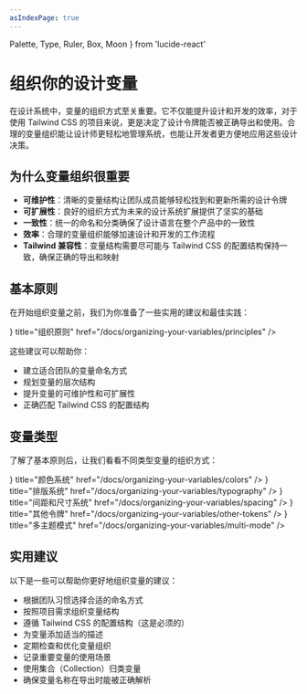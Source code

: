 ```yaml
---
asIndexPage: true
---
```


  Palette,
  Type,
  Ruler,
  Box,
  Moon
} from 'lucide-react'

# 组织你的设计变量

在设计系统中，变量的组织方式至关重要。它不仅能提升设计和开发的效率，对于使用 Tailwind CSS 的项目来说，更是决定了设计令牌能否被正确导出和使用。合理的变量组织能让设计师更轻松地管理系统，也能让开发者更方便地应用这些设计决策。

## 为什么变量组织很重要

- **可维护性**：清晰的变量结构让团队成员能够轻松找到和更新所需的设计令牌
- **可扩展性**：良好的组织方式为未来的设计系统扩展提供了坚实的基础
- **一致性**：统一的命名和分类确保了设计语言在整个产品中的一致性
- **效率**：合理的变量组织能够加速设计和开发的工作流程
- **Tailwind 兼容性**：变量结构需要尽可能与 Tailwind CSS 的配置结构保持一致，确保正确的导出和映射

## 基本原则

在开始组织变量之前，我们为你准备了一些实用的建议和最佳实践：

<Cards>
  <Cards.Card
    icon={<Type />}
    title="组织原则"
    href="/docs/organizing-your-variables/principles"
  />
</Cards>

这些建议可以帮助你：
- 建立适合团队的变量命名方式
- 规划变量的层次结构
- 提升变量的可维护性和可扩展性
- 正确匹配 Tailwind CSS 的配置结构

## 变量类型

了解了基本原则后，让我们看看不同类型变量的组织方式：

<Cards>
  <Cards.Card
    icon={<Palette />}
    title="颜色系统"
    href="/docs/organizing-your-variables/colors"
  />
  <Cards.Card
    icon={<Type />}
    title="排版系统"
    href="/docs/organizing-your-variables/typography"
  />
  <Cards.Card
    icon={<Ruler />}
    title="间距和尺寸系统"
    href="/docs/organizing-your-variables/spacing"
  />
  <Cards.Card
    icon={<Box />}
    title="其他令牌"
    href="/docs/organizing-your-variables/other-tokens"
  />
  <Cards.Card
    icon={<Moon />}
    title="多主题模式"
    href="/docs/organizing-your-variables/multi-mode"
  />
</Cards>

## 实用建议

以下是一些可以帮助你更好地组织变量的建议：

- 根据团队习惯选择合适的命名方式
- 按照项目需求组织变量结构
- 遵循 Tailwind CSS 的配置结构（这是必须的）
- 为变量添加适当的描述
- 定期检查和优化变量组织
- 记录重要变量的使用场景
- 使用集合（Collection）归类变量
- 确保变量名称在导出时能被正确解析

